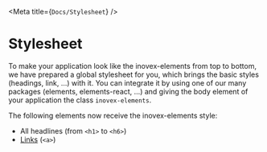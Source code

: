 
<Meta title={`Docs/Stylesheet`} />

# Stylesheet
To make your application look like the inovex-elements from top to bottom,
we have prepared a global stylesheet for you, which brings the basic styles (headings, link, ...) with it.
You can integrate it by using one of our many packages (elements, elements-react, ...) and
giving the body element of your application the class `inovex-elements`.

The following elements now receive the inovex-elements style:
- All headlines (from `<h1>` to `<h6>`)
- [Links](/docs/docs-styleguide-typography--link) (`<a>`)
